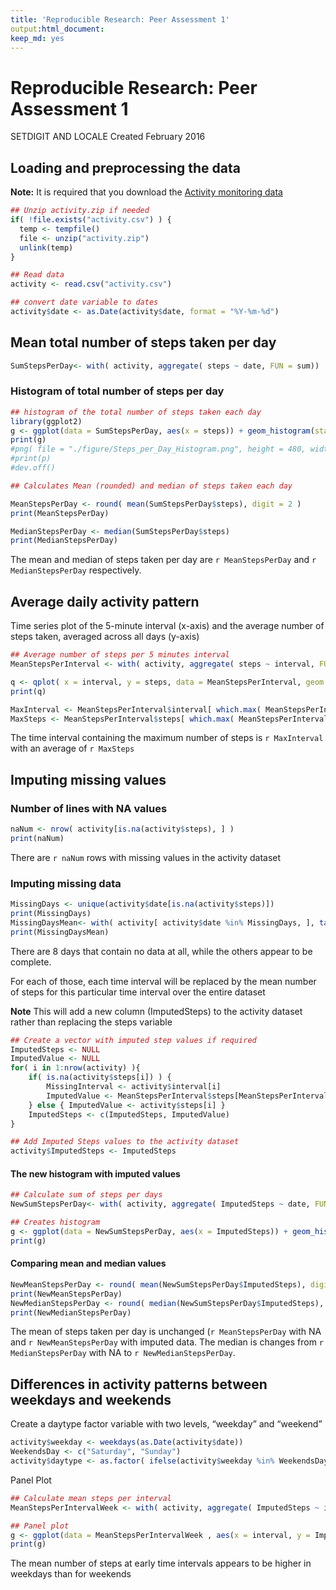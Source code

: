 ```yaml
---
title: 'Reproducible Research: Peer Assessment 1'
output:html_document:
keep_md: yes
---
```


# Reproducible Research: Peer Assessment 1

SETDIGIT AND LOCALE
Created February 2016

## Loading and preprocessing the data

**Note:** It is required that you download the [Activity monitoring data](https://d396qusza40orc.cloudfront.net/repdata%2Fdata%2Factivity.zip)

```r

## Unzip activity.zip if needed
if( !file.exists("activity.csv") ) {
  temp <- tempfile()
  file <- unzip("activity.zip")
  unlink(temp)
}

## Read data
activity <- read.csv("activity.csv")

## convert date variable to dates
activity$date <- as.Date(activity$date, format = "%Y-%m-%d")
```

## Mean total number of steps taken per day

```r

SumStepsPerDay<- with( activity, aggregate( steps ~ date, FUN = sum))

```

### Histogram of total number of steps per day
```r

## histogram of the total number of steps taken each day
library(ggplot2)
g <- ggplot(data = SumStepsPerDay, aes(x = steps)) + geom_histogram(stat  ="bin", fill = "steelblue", binwidth = 1000) + ggtitle("Number of steps taken each day" ) + xlab("Steps per day")
print(g)
#png( file = "./figure/Steps_per_Day_Histogram.png", height = 480, width = 480, unit = "px")
#print(p)
#dev.off()

```

```r
## Calculates Mean (rounded) and median of steps taken each day

MeanStepsPerDay <- round( mean(SumStepsPerDay$steps), digit = 2 )
print(MeanStepsPerDay)

MedianStepsPerDay <- median(SumStepsPerDay$steps)
print(MedianStepsPerDay)

```

The mean and median of steps taken per day are `r MeanStepsPerDay` and `r MedianStepsPerDay` respectively.

##  Average daily activity pattern

Time series plot of the 5-minute interval (x-axis) and the average number of steps taken, averaged across all days (y-axis)

```r

## Average number of steps per 5 minutes interval
MeanStepsPerInterval <- with( activity, aggregate( steps ~ interval, FUN = mean, na.rm = TRUE ))

q <- qplot( x = interval, y = steps, data = MeanStepsPerInterval, geom = "line", main = "Average number of steps per 5 minutes intervals")
print(q)

MaxInterval <- MeanStepsPerInterval$interval[ which.max( MeanStepsPerInterval$steps  ) ] 
MaxSteps <- MeanStepsPerInterval$steps[ which.max( MeanStepsPerInterval$steps  ) ] 
```
The time interval containing the maximum number of steps is `r MaxInterval` with an average of `r MaxSteps`


## Imputing missing values

### Number of lines with NA values

```r
naNum <- nrow( activity[is.na(activity$steps), ] )
print(naNum)

```
There are `r naNum` rows with missing values in the activity dataset

### Imputing missing data

```r
MissingDays <- unique(activity$date[is.na(activity$steps)])
print(MissingDays)
MissingDaysMean<- with( activity[ activity$date %in% MissingDays, ], tapply( steps, date, sum, na.rm = TRUE) )
print(MissingDaysMean)
```
There are 8 days that contain no data at all, while the others appear to be complete.

For each of those, each time interval will be replaced by the mean number of steps for this particular time interval over the entire dataset

**Note** This will add a new column (ImputedSteps) to the activity dataset rather than replacing the steps variable

```r

## Create a vector with imputed step values if required
ImputedSteps <- NULL
ImputedValue <- NULL
for( i in 1:nrow(activity) ){
    if( is.na(activity$steps[i]) ) {
        MissingInterval <- activity$interval[i]
        ImputedValue <- MeanStepsPerInterval$steps[MeanStepsPerInterval$interval==MissingInterval]
    } else { ImputedValue <- activity$steps[i] }
    ImputedSteps <- c(ImputedSteps, ImputedValue)
}

## Add Imputed Steps values to the activity dataset
activity$ImputedSteps <- ImputedSteps

```

#### The new histogram with imputed values

```r

## Calculate sum of steps per days
NewSumStepsPerDay<- with( activity, aggregate( ImputedSteps ~ date, FUN = sum))

## Creates histogram
g <- ggplot(data = NewSumStepsPerDay, aes(x = ImputedSteps)) + geom_histogram(stat  ="bin", fill = "magenta", binwidth = 1000) + ggtitle("Number of steps taken each day (Imputed data)" ) + xlab("Steps per day")
print(g)
```

#### Comparing mean and median values

```r
NewMeanStepsPerDay <- round( mean(NewSumStepsPerDay$ImputedSteps), digit = 2 )
print(NewMeanStepsPerDay)
NewMedianStepsPerDay <- round( median(NewSumStepsPerDay$ImputedSteps), digit = 2)
print(NewMedianStepsPerDay)

```

The mean of steps taken per day is unchanged (`r MeanStepsPerDay` with NA and `r NewMeanStepsPerDay` with imputed data. The median is changes from `r MedianStepsPerDay` with NA to `r NewMedianStepsPerDay`.

## Differences in activity patterns between weekdays and weekends

Create a daytype factor variable with two levels, "weekday" and "weekend"
```r

activity$weekday <- weekdays(as.Date(activity$date))
WeekendsDay <- c("Saturday", "Sunday")
activity$daytype <- as.factor( ifelse(activity$weekday %in% WeekendsDay, "weekend", "weekday") )

```

Panel Plot
```r

## Calculate mean steps per interval
MeanStepsPerIntervalWeek <- with( activity, aggregate( ImputedSteps ~ interval + daytype, FUN = mean, na.rm = TRUE ))

## Panel plot
g <- ggplot(data = MeanStepsPerIntervalWeek , aes(x = interval, y = ImputedSteps, colour = daytype)) + geom_line(stat  ="identity") + ggtitle("Mean steps per 5 minutes interval in weekdays and weekends" ) + facet_grid(.~daytype)
print(g)
```

The mean number of steps at early time intervals appears to be higher in weekdays than for weekends